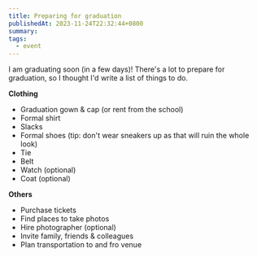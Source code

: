 ```yaml
---
title: Preparing for graduation
publishedAt: 2023-11-24T22:32:44+0800
summary:
tags:
  - event
---
```


I am graduating soon (in a few days)! There's a lot to prepare for graduation, so I thought I'd write a list of things to do.

**Clothing**

- Graduation gown & cap (or rent from the school)
- Formal shirt
- Slacks
- Formal shoes (tip: don't wear sneakers up as that will ruin the whole look)
- Tie
- Belt
- Watch (optional)
- Coat (optional)

**Others**

- Purchase tickets
- Find places to take photos
- Hire photographer (optional)
- Invite family, friends & colleagues
- Plan transportation to and fro venue
